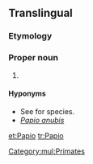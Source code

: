 ==Translingual==
{{rfi}}
{{wikipedia}}
{{wikispecies}}
===Etymology===
{{rfe|lang=mul}}

===Proper noun===
{{taxoninfl|i=1|g=m}}

# {{taxon|genus|tribe|Papionini|the [[baboon]]s}}

====Hyponyms====
* See {{specieslite}} for species.
* ''[[Papio anubis]]''
[[Category:mul:Primates]]

[[et:Papio]]
[[tr:Papio]]